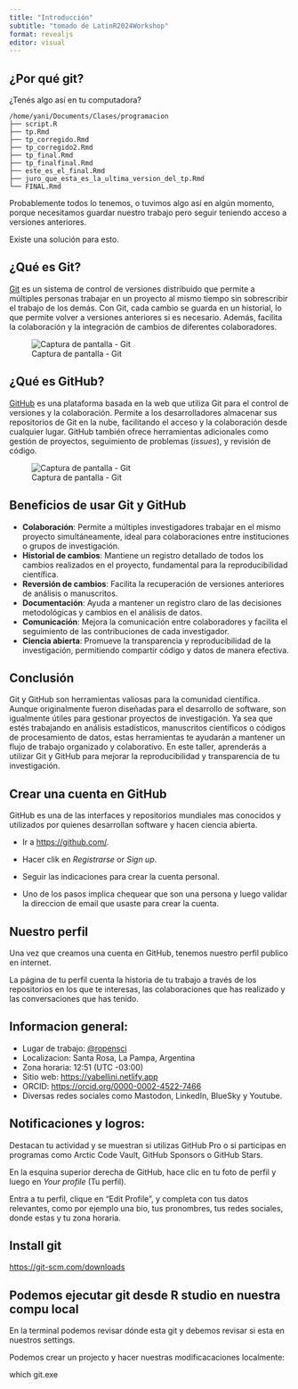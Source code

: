 ```yaml
---
title: "Introducción"
subtitle: "tomado de LatinR2024Workshop"
format: revealjs
editor: visual
---
```


## ¿Por qué git?

¿Tenés algo así en tu computadora?

```         
/home/yani/Documents/Clases/programacion
├── script.R
├── tp.Rmd
├── tp_corregido.Rmd
├── tp_corregido2.Rmd
├── tp_final.Rmd
├── tp_finalfinal.Rmd
├── este_es_el_final.Rmd
├── juro_que_esta_es_la_ultima_version_del_tp.Rmd
└── FINAL.Rmd
```

Probablemente todos lo tenemos, o tuvimos algo así en algún momento, porque necesitamos guardar nuestro trabajo pero seguir teniendo acceso a versiones anteriores.

Existe una solución para esto.

## ¿Qué es Git?

[Git](https://git-scm.com/) es un sistema de control de versiones distribuido que permite a múltiples personas trabajar en un proyecto al mismo tiempo sin sobrescribir el trabajo de los demás. Con Git, cada cambio se guarda en un historial, lo que permite volver a versiones anteriores si es necesario. Además, facilita la colaboración y la integración de cambios de diferentes colaboradores.

![Captura de pantalla - Git](img/git.png)

## ¿Qué es GitHub?

[GitHub](https://github.com/) es una plataforma basada en la web que utiliza Git para el control de versiones y la colaboración. Permite a los desarrolladores almacenar sus repositorios de Git en la nube, facilitando el acceso y la colaboración desde cualquier lugar. GitHub también ofrece herramientas adicionales como gestión de proyectos, seguimiento de problemas (*issues*), y revisión de código.

![Captura de pantalla - Git](github.png)

## Beneficios de usar Git y GitHub

-   **Colaboración**: Permite a múltiples investigadores trabajar en el mismo proyecto simultáneamente, ideal para colaboraciones entre instituciones o grupos de investigación.
-   **Historial de cambios**: Mantiene un registro detallado de todos los cambios realizados en el proyecto, fundamental para la reproducibilidad científica.
-   **Reversión de cambios**: Facilita la recuperación de versiones anteriores de análisis o manuscritos.
-   **Documentación**: Ayuda a mantener un registro claro de las decisiones metodológicas y cambios en el análisis de datos.
-   **Comunicación**: Mejora la comunicación entre colaboradores y facilita el seguimiento de las contribuciones de cada investigador.
-   **Ciencia abierta**: Promueve la transparencia y reproducibilidad de la investigación, permitiendo compartir código y datos de manera efectiva.

## Conclusión

Git y GitHub son herramientas valiosas para la comunidad científica. Aunque originalmente fueron diseñadas para el desarrollo de software, son igualmente útiles para gestionar proyectos de investigación. Ya sea que estés trabajando en análisis estadísticos, manuscritos científicos o códigos de procesamiento de datos, estas herramientas te ayudarán a mantener un flujo de trabajo organizado y colaborativo. En este taller, aprenderás a utilizar Git y GitHub para mejorar la reproducibilidad y transparencia de tu investigación.

## Crear una cuenta en GitHub {.unnumbered}

GitHub es una de las interfaces y repositorios mundiales mas conocidos y utilizados por quienes desarrollan software y hacen ciencia abierta.

-   Ir a <https://github.com/>.

-   Hacer clik en *Registrarse* or *Sign up*.

-   Seguir las indicaciones para crear la cuenta personal.

-   Uno de los pasos implica chequear que son una persona y luego validar la direccion de email que usaste para crear la cuenta.

## Nuestro perfil

Una vez que creamos una cuenta en GitHub, tenemos nuestro perfil publico en internet.

La página de tu perfil cuenta la historia de tu trabajo a través de los repositorios en los que te interesas, las colaboraciones que has realizado y las conversaciones que has tenido.

## Informacion general:

-   Lugar de trabajo: [\@ropensci](https://github.com/ropensci)
-   Localizacion: Santa Rosa, La Pampa, Argentina
-   Zona horaria: 12:51 (UTC -03:00)
-   Sitio web: <https://yabellini.netlify.app>
-   ORCID: <https://orcid.org/0000-0002-4522-7466>
-   Diversas redes sociales como Mastodon, LinkedIn, BlueSky y Youtube.

## Notificaciones y logros:

Destacan tu actividad y se muestran si utilizas GitHub Pro o si participas en programas como Arctic Code Vault, GitHub Sponsors o GitHub Stars.

::: ejercicio
En la esquina superior derecha de GitHub, hace clic en tu foto de perfil y luego en *Your profile* (Tu perfil).

Entra a tu perfil, clique en "Edit Profile", y completa con tus datos relevantes, como por ejemplo una bio, tus pronombres, tus redes sociales, donde estas y tu zona horaria.
:::

## Install git

<https://git-scm.com/downloads>

## Podemos ejecutar git desde R studio en nuestra compu local

En la terminal podemos revisar dónde esta git y debemos revisar si esta en nuestros settings.

Podemos crear un projecto y hacer nuestras modificacaciones localmente:

which git.exe
